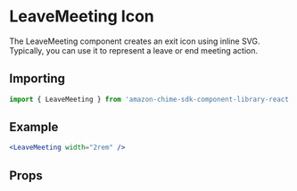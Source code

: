 

<Meta of={LeaveMeetingStories} />

# LeaveMeeting Icon

The LeaveMeeting component creates an exit icon using inline SVG. Typically, you can use it to represent a leave or end meeting action.

## Importing

```javascript
import { LeaveMeeting } from 'amazon-chime-sdk-component-library-react';
```

## Example

<ThemeProvider theme={lightTheme}>
  <GlobalStyles />
  <Canvas>
    <LeaveMeeting width="2rem" />
  </Canvas>
</ThemeProvider>

```jsx
<LeaveMeeting width="2rem" />
```

## Props

<ArgTypes of={LeaveMeeting} />
